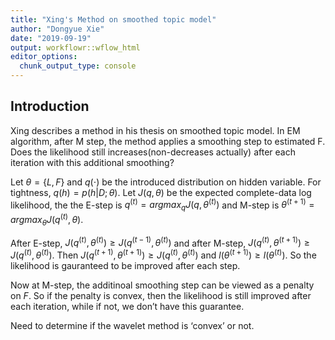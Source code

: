 ```yaml
---
title: "Xing's Method on smoothed topic model"
author: "Dongyue Xie"
date: "2019-09-19"
output: workflowr::wflow_html
editor_options:
  chunk_output_type: console
---
```


## Introduction

Xing describes a method in his thesis on smoothed topic model. In EM algorithm, after M step, the method applies a smoothing step to estimated F. Does the likelihood still increases(non-decreases actually) after each iteration with this additional smoothing?

Let $\theta = \{L,F\}$ and $q(\cdot)$ be the introduced distribution on hidden variable. For tightness, $q(h) = p(h|D;\theta)$. Let $J(q,\theta)$ be the expected complete-data log likelihood, the the E-step is $q^{(t)} = argmax_q J(q,\theta^{(t)})$ and M-step is $\theta^{(t+1)} = argmax_\theta J(q^{(t)},\theta)$. 

After E-step, $J(q^{(t)},\theta^{(t)})\geq J(q^{(t-1)},\theta^{(t)})$ and after M-step, $J(q^{(t)},\theta^{(t+1)})\geq J(q^{(t)},\theta^{(t)})$. Then $J(q^{(t+1)},\theta^{(t+1)})\geq J(q^{(t)},\theta^{(t)})$ and $l(\theta^{(t+1)})\geq l(\theta^{(t)})$. So the likelihood is gauranteed to be improved after each step. 

Now at M-step, the additinoal smoothing step can be viewed as a penalty on $F$. So if the penalty is convex, then the likelihood is still improved after each iteration, while if not, we don't have this guarantee.

Need to determine if the wavelet method is 'convex' or not.



```r

```

